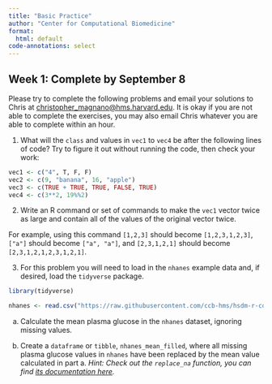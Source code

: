 ```yaml
---
title: "Basic Practice"
author: "Center for Computational Biomedicine"
format: 
  html: default
code-annotations: select
---
```


## Week 1: Complete by September 8

Please try to complete the following problems and email your solutions to Chris at [christopher_magnano@hms.harvard.edu](christopher_magnano@hms.harvard.edu). It is okay if you are not able to complete the exercises, you may also email Chris whatever you are able to complete within an hour. 

1. What will the `class` and values in `vec1` to `vec4` be after the following lines of code? Try to figure it out without running the code, then check your work:

```r
vec1 <- c("4", T, F, F)
vec2 <- c(9, "banana", 16, "apple")
vec3 <- c(TRUE + TRUE, TRUE, FALSE, TRUE)
vec4 <- c(3**2, 19%%2)
```

2. Write an R command or set of commands to make the `vec1` vector twice as large and contain all of the values of the original vector twice. 

For example, using this command `[1,2,3]` should become `[1,2,3,1,2,3]`, `["a"]` should become `["a", "a"]`, and `[2,3,1,2,1]` should become `[2,3,1,2,1,2,3,1,2,1]`.

3. For this problem you will need to load in the `nhanes` example data and, if desired, load the `tidyverse` package. 

```r
library(tidyverse)

nhanes <- read.csv("https://raw.githubusercontent.com/ccb-hms/hsdm-r-course/main/session-materials/session0/session0Data.csv")
``` 

a. Calculate the mean plasma glucose in the `nhanes` dataset, ignoring missing values. 

b. Create a `dataframe` or `tibble`, `nhanes_mean_filled`, where all missing plasma glucose values in `nhanes` have been replaced by the mean value calculated in part a. 
*Hint: Check out the `replace_na` function, you can find [its documentation here](https://tidyr.tidyverse.org/reference/replace_na.html).*

